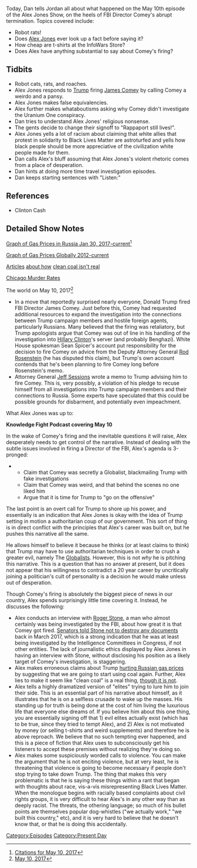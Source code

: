 {{DEFAULTSORT:
    #_EPISODE_0040:May 10, 2017
}}{{Episode
    | title           = May 10, 2017
    | caption         = Listen to this episode on [https://knowledgefight.libsyn.com/knowledge-fight-may-10-2017 Libsyn] [https://open.spotify.com/episode/1ga8lp36EJ5kvEJLykHXTh Spotify], Read the [[Transcript/40: May 10, 2017|Unofficial Transcript]]
    | episodeNumber   = 40
    | length          = 02:48:00
    | airDate         = May 11, 2017
    | coverageDate    = May 10, 2017
    | episodeType     = [[:Category:Present Day|Present Day]]
    | appearance      = [[Mike Cernovich]], [[Rob Dew]], [[Hillary Clinton]], [[James Comey]], [[Roger Stone]]
    | previousEpisode = [[39: Jack Posobiec...Ya Busted]]
    | nextEpisode     = [[41: May 12, 2017]]
}}

{{Stub}}

Today, Dan tells Jordan all about what happened on the May 10th episode of the Alex Jones Show, on the heels of FBI Director Comey's abrupt termination. Topics covered include:

*Robot rats!
*Does [[Alex Jones]] ever look up a fact before saying it?
*How cheap are t-shirts at the InfoWars Store?
*Does Alex have anything substantial to say about Comey's firing?

==Tidbits==

*Robot cats, rats, and roaches.
*Alex Jones responds to [[Donald Trump|Trump]] firing [[James Comey]] by calling Comey a weirdo and a pansy.
*Alex Jones makes false equivalencies.
*Alex further makes whataboutisms asking why Comey didn't investigate the Uranium One conspiracy.
*Dan tries to understand Alex Jones' religious nonsense.
*The gents decide to change their signoff to "Rappaport still lives!".
*Alex Jones yells a lot of racism about claiming that white allies that protest in solidarity to Black Lives Matter are astroturfed and yells how black people should be more appreciative of the civilization white people made for them.
*Dan calls Alex's bluff assuming that Alex Jones's violent rhetoric comes from a place of desperation.
*Dan hints at doing more time travel investigation episodes.
*Dan keeps starting sentences with "Listen:"

==References==

*Clinton Cash

==Detailed Show Notes==

[http://www.globalpetrolprices.com/Russia/gasoline_prices/ Graph of Gas Prices in Russia Jan 30, 2017-current]<ref>[https://knowledgefight.com/research/2017/5/10/citations-for-may-10-2017 Citations for May 10, 2017]</ref>

[http://www.nasdaq.com/markets/gas.aspx?timeframe=5y Graph of Gas Prices Globally 2012-current]

[http://www.popularmechanics.com/science/energy/a4947/4339171/ Articles] [http://www.popularmechanics.com/science/energy/a4947/4339171/ about how] [http://insideenergy.org/2016/10/11/clean-coal-fact-or-fiction/ clean coal isn't real]

[https://www.thetrace.org/2017/01/chicago-not-most-dangerous-city-america/ Chicago Murder Rates]

The world on May 10, 2017<ref>[https://knowledgefight.com/the-past/2017/5/10/may-10-2017 May 10, 2017]</ref>

*In a move that reportedly surprised nearly everyone, Donald Trump fired FBI Director James Comey. Just before this, Comey had requested additional resources to expand the investigation into the connections between Trump campaign members and hostile foreign agents, particularly Russians. Many believed that the firing was retaliatory, but Trump apologists argue that Comey was out of line in his handling of the investigation into [[Hillary Clinton]]'s server (and probably Benghazi). White House spokesman Sean Spicer's account put responsibility for the decision to fire Comey on advice from the Deputy Attorney General [[Rod Rosenstein]] (he has disputed this claim), but Trump's own account contends that he's been planning to fire Comey long before Rosenstein's memo.
*Attorney General [[Jeff Sessions]] wrote a memo to Trump advising him to fire Comey. This is, very possibly, a violation of his pledge to recuse himself from all investigations into Trump campaign members and their connections to Russia. Some experts have speculated that this could be possible grounds for disbarment, and potentially even impeachment.

What Alex Jones was up to:

'''Knowledge Fight Podcast covering May 10'''

In the wake of Comey's firing and the inevitable questions it will raise, Alex desperately needs to get control of the narrative. Instead of dealing with the subtle issues involved in firing a Director of the FBI, Alex's agenda is 3-pronged:

**Claim that Comey was secretly a Globalist, blackmailing Trump with fake investigations
**Claim that Comey was weird, and that behind the scenes no one liked him
**Argue that it is time for Trump to "go on the offensive"

The last point is an overt call for Trump to shore up his power, and essentially is an indication that Alex Jones is okay with the idea of Trump setting in motion a authoritarian coup of our government. This sort of thing is in direct conflict with the principles that Alex's career was built on, but he pushes this narrative all the same.

He allows himself to believe it because he thinks (or at least claims to think) that Trump may have to use authoritarian techniques in order to crush a greater evil, namely The [[Globalists]]. However, this is not ''why'' he is pitching this narrative. This is a question that has no answer at present, but it does not appear that his willingness to contradict a 20 year career by uncritically joining a politician's cult of personality is a decision he would make unless out of desperation.

Though Comey's firing is absolutely the biggest piece of news in our country, Alex spends surprisingly little time covering it. Instead, he discusses the following:

*Alex conducts an interview with [[Roger Stone]], a man who almost certainly was being investigated by the FBI, about how great it is that Comey got fired. [https://mobile.nytimes.com/2017/03/18/us/politics/roger-stone-senate-trump-russia-documents.html?partner=rss&emc=rss&smid=tw-nytimes&smtyp=cur&_r=0&referer=https://t.co/wZwmKQXld6 Senators told Stone not to destroy any documents] back in March 2017, which is a strong indication that he was at least being investigated by the Intelligence Committees in Congress, if not other entities. The lack of journalistic ethics displayed by Alex Jones in having an interview with Stone, without disclosing his position as a likely target of Comey's investigation, is staggering.
*Alex makes erroneous claims about Trump [http://www.globalpetrolprices.com/Russia/gasoline_prices/ hurting Russian gas prices] by suggesting that we are going to start using coal again. Further, Alex lies to make it seem like "clean coal" is a real thing, [http://insideenergy.org/2016/10/11/clean-coal-fact-or-fiction/ though it is not].
*Alex tells a highly dramatized version of "elites" trying to lure him to join their side. This is an essential part of his narrative about himself, as it illustrates that he is on a selfless crusade to wake up the masses. His standing up for truth is being done at the cost of him living the luxurious life that everyone else dreams of. If you believe him about this one thing, you are essentially signing off that 1) evil elites actually exist (which has to be true, since they tried to tempt Alex), and 2) Alex is not motivated by money (or selling t-shirts and weird supplements) and therefore he is above reproach. We believe that no such tempting ever happened, and this is a piece of fiction that Alex uses to subconsciously get his listeners to accept these premises without realizing they're doing so.
*Alex makes some suspiciously worded calls to violence. You can make the argument that he is not enciting violence, but at very least, he is threatening that violence is  going to become necessary if people don't stop trying to take down Trump. The thing that makes this very problematic is that he is saying these things within a rant that began with thoughts about race, vis-a-vis misrepresenting Black Lives Matter. When the monologue begins with racially based complaints about civil rights groups, it is very difficult to hear Alex's in any other way than as deeply racist. The threats, the othering language; so much of his bullet points are themselves popular dog-whistles ("we actually work," "we built this country," etc), and it is very hard to believe that he doesn't know that, or that he is doing this accidentally.

[[Category:Episodes]]
[[Category:Present Day]]
